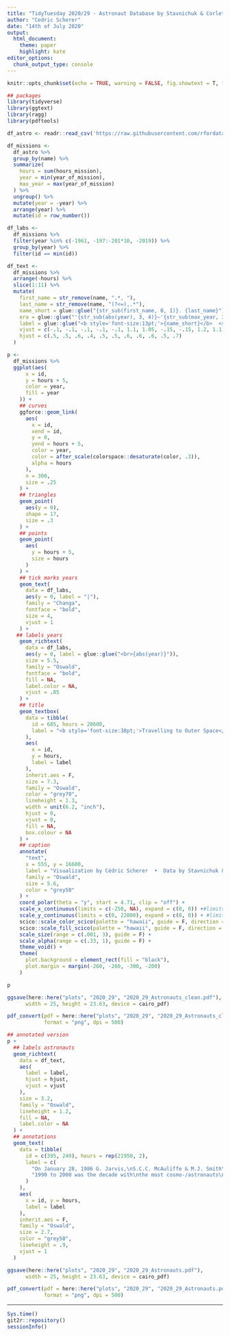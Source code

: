 ```yaml
---
title: "TidyTuesday 2020/29 - Astronaut Database by Stavnichuk & Corlett (2020)"
author: "Cedric Scherer"
date: "14th of July 2020"
output:
  html_document:
    theme: paper
    highlight: kate
editor_options:
  chunk_output_type: console
---
```


```r
knitr::opts_chunk$set(echo = TRUE, warning = FALSE, fig.showtext = T, fig.retina = 1)
```

```r
## packages
library(tidyverse)
library(ggtext)
library(ragg)
library(pdftools)
```

```r
df_astro <- readr::read_csv('https://raw.githubusercontent.com/rfordatascience/tidytuesday/master/data/2020/2020-07-14/astronauts.csv')
```

```r
df_missions <-
  df_astro %>% 
  group_by(name) %>% 
  summarize(
    hours = sum(hours_mission),
    year = min(year_of_mission),
    max_year = max(year_of_mission)
  ) %>% 
  ungroup() %>% 
  mutate(year = -year) %>% 
  arrange(year) %>% 
  mutate(id = row_number())

df_labs <-
  df_missions %>% 
  filter(year %in% c(-1961, -197:-201*10, -2019)) %>% 
  group_by(year) %>% 
  filter(id == min(id))

df_text <-
  df_missions %>% 
  arrange(-hours) %>% 
  slice(1:11) %>% 
  mutate(
    first_name = str_remove(name, ".*, "),
    last_name = str_remove(name, "(?<=),.*"),
    name_short = glue::glue("{str_sub(first_name, 0, 1)}. {last_name}"),
    era = glue::glue("'{str_sub(abs(year), 3, 4)}–'{str_sub(max_year, 3, 4)}"),
    label = glue::glue("<b style='font-size:13pt;'>{name_short}</b>  <span style='font-size:10pt;'>({era})</span><br><i style='color:#646464;'>{format(floor(hours), big.mark = ',')} hours ~ {round(hours / 8760, 1)} years</i>"),
    vjust = c(-.1, -.1, -.1, -.1, -.1, 1.1, 1.05, -.15, -.15, 1.2, 1.1),
    hjust = c(.5, .5, .6, .4, .5, .5, .6, .6, .6, .5, .7)
  ) 
```

```r
p <-
  df_missions %>% 
  ggplot(aes(
      x = id, 
      y = hours + 5, 
      color = year, 
      fill = year
    )) +
    ## curves
    ggforce::geom_link(
      aes(
        x = id, 
        xend = id,
        y = 0,
        yend = hours + 5,
        color = year,
        color = after_scale(colorspace::desaturate(color, .3)),
        alpha = hours
      ),
      n = 300,
      size = .25
    ) +
    ## triangles
    geom_point(
      aes(y = 0), 
      shape = 17, 
      size = .3
    ) +
    ## points
    geom_point(
      aes(
        y = hours + 5, 
        size = hours
      )
    ) +
    ## tick marks years
    geom_text(
      data = df_labs,
      aes(y = 0, label = "|"),
      family = "Changa",
      fontface = "bold",
      size = 4,
      vjust = 1
    ) +
   ## labels years
    geom_richtext(
      data = df_labs,
      aes(y = 0, label = glue::glue("<br>{abs(year)}")),
      size = 5.5,
      family = "Oswald",
      fontface = "bold",
      fill = NA,
      label.color = NA,
      vjust = .85
    ) +
    ## title
    geom_textbox(
      data = tibble(
        id = 685, hours = 20600,
        label = "<b style='font-size:38pt;'>Travelling to Outer Space</b><br><br>Cumulative time in outer space for all 565 cosmonauts and astronauts who participated in space missions between April 23, 1961 and January 15, 2020, sorted by the year of their first mission.<br>"
      ),
      aes(
        x = id,
        y = hours,
        label = label
      ),
      inherit.aes = F,
      size = 7.3,
      family = "Oswald",
      color = "grey70",
      lineheight = 1.3,
      width = unit(6.2, "inch"),
      hjust = 0,
      vjust = 0,
      fill = NA,
      box.colour = NA
    ) +
    ## caption
    annotate(
      "text", 
      x = 555, y = 16600,
      label = "Visualization by Cédric Scherer  •  Data by Stavnichuk & Corlett 2020 (DOI: 10.17632/86tsnnbv2w.1)", 
      family = "Oswald",
      size = 5.6, 
      color = "grey50"
    ) +
    coord_polar(theta = "y", start = 4.71, clip = "off") +
    scale_x_continuous(limits = c(-250, NA), expand = c(0, 0)) +#limits = c(-2040, NA)) +
    scale_y_continuous(limits = c(0, 22000), expand = c(0, 0)) + #limits = c(0, 156091.8)
    scico::scale_color_scico(palette = "hawaii", guide = F, direction = -1) +
    scico::scale_fill_scico(palette = "hawaii", guide = F, direction = -1) +
    scale_size(range = c(.001, 3), guide = F) +
    scale_alpha(range = c(.33, 1), guide = F) +
    theme_void() +
    theme(
      plot.background = element_rect(fill = "black"),
      plot.margin = margin(-260, -260, -300, -200)
    )

p

ggsave(here::here("plots", "2020_29", "2020_29_Astronauts_clean.pdf"), 
      width = 25, height = 23.63, device = cairo_pdf)

pdf_convert(pdf = here::here("plots", "2020_29", "2020_29_Astronauts_clean.pdf"),
            format = "png", dpi = 500)
```

```r
## annotated version
p +
  ## labels astronauts
  geom_richtext(
    data = df_text,
    aes(
      label = label, 
      hjust = hjust, 
      vjust = vjust
    ),
    size = 3.2,
    family = "Oswald",
    lineheight = 1.2,
    fill = NA,
    label.color = NA
  ) +
  ## annotations
  geom_text(
    data = tibble(
      id = c(395, 240), hours = rep(21950, 2),
      label = c(
        "On January 28, 1986 G. Jarvis,\nS.C.C. McAuliffe & M.J. Smith\ndied during the Challenger\ndisaster when the Space Shuttle\nbroke up during launch.",
        "1990 to 2000 was the decade with\nthe most cosmo-/astronauts\nparticipating in their first\nspace mission ever."
      )
    ),
    aes(
      x = id, y = hours, 
      label = label
    ),
    inherit.aes = F,
    family = "Oswald",
    size = 2.7,
    color = "grey50",
    lineheight = .9,
    vjust = 1
  )

ggsave(here::here("plots", "2020_29", "2020_29_Astronauts.pdf"), 
      width = 25, height = 23.63, device = cairo_pdf)

pdf_convert(pdf = here::here("plots", "2020_29", "2020_29_Astronauts.pdf"),
            format = "png", dpi = 500)
```

***

```r
Sys.time()
git2r::repository()
sessionInfo()
```
